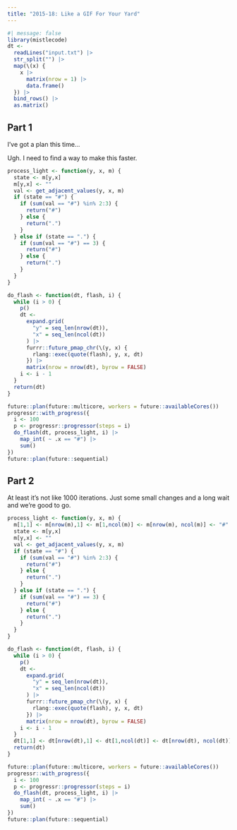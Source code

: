 ```yaml
---
title: "2015-18: Like a GIF For Your Yard"
---
```


```r
#| message: false
library(mistlecode)
dt <-
  readLines("input.txt") |>
  str_split("") |>
  map(\(x) {
    x |>
      matrix(nrow = 1) |>
      data.frame() 
  }) |>
  bind_rows() |>
  as.matrix()
```

## Part 1

I've got a plan this time...

Ugh. I need to find a way to make this faster.

```r
process_light <- function(y, x, m) {
  state <- m[y,x]
  m[y,x] <- ""
  val <- get_adjacent_values(y, x, m)
  if (state == "#") {
    if (sum(val == "#") %in% 2:3) {
      return("#")
    } else {
      return(".")
    }
  } else if (state == ".") {
    if (sum(val == "#") == 3) {
      return("#")
    } else {
      return(".")
    }
  }
}

do_flash <- function(dt, flash, i) {
  while (i > 0) {
    p()
    dt <- 
      expand.grid(
        "y" = seq_len(nrow(dt)),
        "x" = seq_len(ncol(dt))
      ) |>
      furrr::future_pmap_chr(\(y, x) {
        rlang::exec(quote(flash), y, x, dt)
      }) |>
      matrix(nrow = nrow(dt), byrow = FALSE)
    i <- i - 1
  }
  return(dt)
}

future::plan(future::multicore, workers = future::availableCores())
progressr::with_progress({
  i <- 100
  p <- progressr::progressor(steps = i)
  do_flash(dt, process_light, i) |>
    map_int( ~ .x == "#") |>
    sum()
})
future::plan(future::sequential)
```

## Part 2

At least it's not like 1000 iterations. Just some small changes and a long wait and we're good to go.

```r
process_light <- function(y, x, m) {
  m[1,1] <- m[nrow(m),1] <- m[1,ncol(m)] <- m[nrow(m), ncol(m)] <- "#"
  state <- m[y,x]
  m[y,x] <- ""
  val <- get_adjacent_values(y, x, m)
  if (state == "#") {
    if (sum(val == "#") %in% 2:3) {
      return("#")
    } else {
      return(".")
    }
  } else if (state == ".") {
    if (sum(val == "#") == 3) {
      return("#")
    } else {
      return(".")
    }
  }
}

do_flash <- function(dt, flash, i) {
  while (i > 0) {
    p()
    dt <- 
      expand.grid(
        "y" = seq_len(nrow(dt)),
        "x" = seq_len(ncol(dt))
      ) |>
      furrr::future_pmap_chr(\(y, x) {
        rlang::exec(quote(flash), y, x, dt)
      }) |>
      matrix(nrow = nrow(dt), byrow = FALSE)
    i <- i - 1
  }
  dt[1,1] <- dt[nrow(dt),1] <- dt[1,ncol(dt)] <- dt[nrow(dt), ncol(dt)] <- "#"
  return(dt)
}

future::plan(future::multicore, workers = future::availableCores())
progressr::with_progress({
  i <- 100
  p <- progressr::progressor(steps = i)
  do_flash(dt, process_light, i) |>
    map_int( ~ .x == "#") |>
    sum()
})
future::plan(future::sequential)
```


